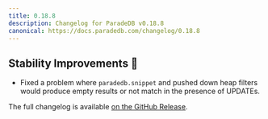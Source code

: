 ```yaml
---
title: 0.18.8
description: Changelog for ParadeDB v0.18.8
canonical: https://docs.paradedb.com/changelog/0.18.8
---
```


## Stability Improvements 💪

- Fixed a problem where `paradedb.snippet` and pushed down heap filters would produce empty results or not match in the presence of UPDATEs.

The full changelog is available [on the GitHub Release](https://github.com/paradedb/paradedb/releases/tag/v0.18.8).
